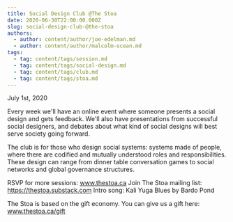```yaml
---
title: Social Design Club @The Stoa
date: 2020-06-30T22:00:00.000Z
slug: social-design-club-@the-stoa
authors:
  - author: content/author/joe-edelman.md
  - author: content/author/malcolm-ocean.md
tags:
  - tag: content/tags/session.md
  - tag: content/tags/social-design.md
  - tag: content/tags/club.md
  - tag: content/tags/stoa.md
---
```


July 1st, 2020

Every week we'll have an online event where someone presents a social design and gets feedback. We'll also have presentations from successful social designers, and debates about what kind of social designs will best serve society going forward.

The club is for those who design social systems: systems made of people, where there are codified and mutually understood roles and responsibilities. These design can range from dinner table conversation games to social networks and global governance structures.

RSVP for more sessions: www.thestoa.ca
Join The Stoa mailing list: https://thestoa.substack.com
Intro song: Kali Yuga Blues by Bardo Pond

The Stoa is based on the gift economy. You can give us a gift here: www.thestoa.ca/gift
